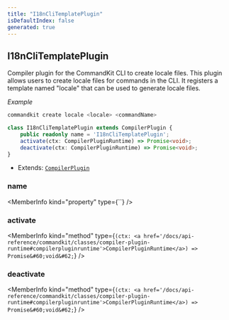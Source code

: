 ```yaml
---
title: "I18nCliTemplatePlugin"
isDefaultIndex: false
generated: true
---
```



<!-- This file was generated from the CommandKit source. Do not modify. Instead, re-run the "docgen" script -->


## I18nCliTemplatePlugin

<GenerationInfo sourceFile="packages/i18n/src/cli.ts" sourceLine="16" packageName="@commandkit/i18n" />

Compiler plugin for the CommandKit CLI to create locale files.
This plugin allows users to create locale files for commands in the CLI.
It registers a template named "locale" that can be used to generate locale files.



*Example*

```sh
commandkit create locale <locale> <commandName>
```

```ts title="Signature"
class I18nCliTemplatePlugin extends CompilerPlugin {
    public readonly name = 'I18nCliTemplatePlugin';
    activate(ctx: CompilerPluginRuntime) => Promise<void>;
    deactivate(ctx: CompilerPluginRuntime) => Promise<void>;
}
```
* Extends: <code><a href='/docs/api-reference/commandkit/classes/compiler-plugin#compilerplugin'>CompilerPlugin</a></code>



<div className="members-wrapper">

### name

<MemberInfo kind="property" type={``}   />


### activate

<MemberInfo kind="method" type={`(ctx: <a href='/docs/api-reference/commandkit/classes/compiler-plugin-runtime#compilerpluginruntime'>CompilerPluginRuntime</a>) => Promise&#60;void&#62;`}   />


### deactivate

<MemberInfo kind="method" type={`(ctx: <a href='/docs/api-reference/commandkit/classes/compiler-plugin-runtime#compilerpluginruntime'>CompilerPluginRuntime</a>) => Promise&#60;void&#62;`}   />




</div>
